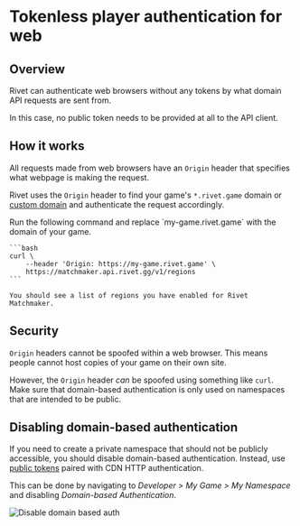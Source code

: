 # Tokenless player authentication for web

## Overview

Rivet can authenticate web browsers without any tokens by what domain API requests are sent from.

In this case, no public token needs to be provided at all to the API client.

## How it works

All requests made from web browsers have an `Origin` header that specifies what webpage is making the request.

Rivet uses the `Origin` header to find your game's `*.rivet.game` domain or [custom domain](/cdn/concepts/custom-domains) and authenticate the request accordingly.

<Accordion title="Try it yourself">
    Run the following command and replace `my-game.rivet.game` with the domain of your game.

    ```bash
    curl \
        --header 'Origin: https://my-game.rivet.game' \
        https://matchmaker.api.rivet.gg/v1/regions
    ```

    You should see a list of regions you have enabled for Rivet Matchmaker.
</Accordion>

## Security

`Origin` headers cannot be spoofed within a web browser. This means people cannot host copies of your game on their own site.

However, the `Origin` header *can* be spoofed using something like `curl`. Make sure that domain-based authentication is only used on namespaces that are intended to be public.

## Disabling domain-based authentication

If you need to create a private namespace that should not be publicly accessible, you should disable domain-based authentication. Instead, use [public tokens](/general/concepts/handling-game-tokens#public-namespace-tokens) paired with CDN HTTP authentication.

This can be done by navigating to *Developer > My Game > My Namespace* and disabling *Domain-based Authentication*.

![Disable domain based auth](/images/disable-domain-based-auth.png)

